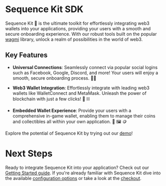 # Sequence Kit SDK

Sequence Kit 🧰 is the ultimate toolkit for effortlessly integrating web3 wallets into your applications, providing your users with a smooth and secure onboarding experience. With our robust tools built on the popular [wagmi](https://wagmi.sh/) library, unlock a realm of possibilities in the world of web3.

## Key Features

- **Universal Connections**: Seamlessly connect via popular social logins such as Facebook, Google, Discord, and more! Your users will enjoy a smooth, secure onboarding process. 🔐🪪

- **Web3 Wallet Integration**: Effortlessly integrate with leading web3 wallets like WalletConnect and MetaMask. Unleash the power of blockchain with just a few clicks! 🦊 ⛓️

- **Embedded Wallet Experience**: Provide your users with a comprehensive in-game wallet, enabling them to manage their coins and collectibles all within your own application. 👛 🖼️ 🪙

Explore the potential of Sequence Kit by trying out our [demo](https://0xsequence.github.io/kit)!

# Next Steps

Ready to integrate Sequence Kit into your application? Check out our [Getting Started guide](/sdk/sequence-kit/getting-started). If you're already familiar with Sequence Kit dive into the available [configuration options](/sdk/sequence-kit/configuration) or take a look at the [checkout](/sdk/sequence-kit/checkout).